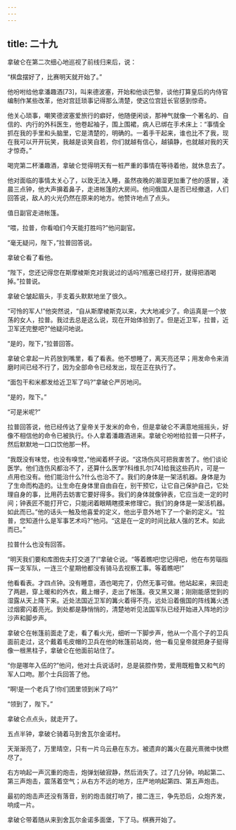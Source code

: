 ```yaml
---
---
---
```

title: 二十九
---




拿破仑在第二次细心地巡视了前线归来后，说：

“棋盘摆好了，比赛明天就开始了。”

他吩咐给他拿潘趣酒[73]，叫来德波塞，开始和他谈巴黎，谈他打算皇后的内侍官编制作某些改革，他对宫廷琐事记得那么清楚，使这位宫廷长官感到惊奇。

他关心琐事，嘲笑德波塞爱旅行的癖好，他随便闲谈，那神气就像一个著名的、自信的、内行的外科医生，他卷起袖子，围上围裙，病人已绑在手术床上：“事情全抓在我的手里和头脑里，它是清楚的，明确的。一着手干起来，谁也比不了我，现在我可以开开玩笑，我越是谈笑自若，你们就越有信心，越镇静，也就越对我的天才惊奇。”

喝完第二杯潘趣酒，拿破仑觉得明天有一桩严重的事情在等待着他，就休息去了。

他对面临的事情太关心了，以致无法入睡，虽然夜晚的潮湿更加重了他的感冒，凌晨三点钟，他大声擤着鼻子，走进帐篷的大房间。他问俄国人是否已经撤退，人们回答说，敌人的火光仍然在原来的地方。他赞许地点了点头。

值日副官走进帐篷。

“喂，拉普，你看咱们今天能打胜吗?”他问副官。

“毫无疑问，陛下，”拉普回答说。

拿破仑看了看他。

“陛下，您还记得您在斯摩棱斯克对我说过的话吗?瓶塞已经打开，就得把酒喝掉。”拉普说。

拿破仑皱起眉头，手支着头默默地坐了很久。

“可怜的军人!”他突然说，“自从斯摩棱斯克以来，大大地减少了。命运真是一个放荡的女人，拉普。我过去总是这么说，现在开始体验到了。但是近卫军，拉普，近卫军还完整吧?”他疑问地说。

“是的，陛下，”拉普回答。

拿破仑拿起一片药放到嘴里，看了看表。他不想睡了，离天亮还早；用发命令来消磨时间已经不行了，因为全部命令已经发出，现在正在执行了。

“面包干和米都发给近卫军了吗?”拿破仑严厉地问。

“是的，陛下。”

“可是米呢?”

拉普回答说，他已经传达了皇帝关于发米的命令，但是拿破仑不满意地摇摇头，好像不相信他的命令已被执行。仆人拿着潘趣酒进来。拿破仑吩咐给拉普一只杯子，然后默默地一口口饮他那一杯。

“我既没有味觉，也没有嗅觉，”他闻着杯子说。“这场伤风可把我害苦了。他们谈论医学。他们连伤风都治不了，还算什么医学?科维扎尔[74]给我这些药片，可是一点用也没有。他们能治什么?什么也治不了。我们的身体是一架活机器。身体是为了生命而构造的。让生命在身体里自由自在，别干预它，让它自己保护自己，它处理自身的事，比用药去妨害它要好得多。我们的身体就像钟表，它应当走一定的时间；钟表匠不能打开它，只能闭着眼睛瞎摸来修理它。我们的身体是一架活机器。如此而已。”他的话头一触及他喜爱的定义，他出乎意外地下了一个新的定义。“拉普，您知道什么是军事艺术吗?”他问。“这是在一定的时间比敌人强的艺术。如此而已。”

拉普什么也没有回答。

“明天我们要和库图佐夫打交道了!”拿破仑说。“等着瞧吧!您记得吧，他在布劳瑙指挥一支军队，一连三个星期他都没有骑马去视察工事。等着瞧吧!”

他看看表。才四点钟。没有睡意，酒也喝完了，仍然无事可做。他站起来，来回走了两趟，穿上暖和的外衣，戴上帽子，走出了帐篷。夜又黑又潮；刚刚能感觉到的湿露从天上降下来。近处法国近卫军的篝火着得不亮，远处沿着俄国的阵线篝火透过烟雾闪着亮光。到处都是静悄悄的，清楚地听见法国军队已经开始进入阵地的沙沙声和脚步声。

拿破仑在帐篷前面走了走，看了看火光，细听一下脚步声，他从一个高个子的卫兵面前走过，这个戴着毛皮帽的卫兵在他的帐篷前站岗，他一看见皇帝就把身子挺得像一根黑柱子，拿破仑在他面前站住了。

“你是哪年入伍的?”他问，他对士兵说话时，总是装腔作势，爱用既粗鲁又和气的军人口吻。那个士兵回答了他。

“啊!是一个老兵了!你们团里领到米了吗?”

“领到了，陛下。”

拿破仑点点头，就走开了。

五点半钟，拿破仑骑着马到舍瓦尔金诺村。

天渐渐亮了，万里晴空，只有一片乌云悬在东方。被遗弃的篝火在晨光熹微中快燃尽了。

右方响起一声沉重的炮击，炮弹划破寂静，然后消失了。过了几分钟。响起第二、第三声炮击，震荡着空气；从右方不远的地方，庄严地响起第四、第五声炮击。

最初的炮击声还没有落音，别的炮击就打响了，接二连三，争先恐后，众炮齐发，响成一片。

拿破仑带着随从来到舍瓦尔金诺多面堡，下了马。棋赛开始了。